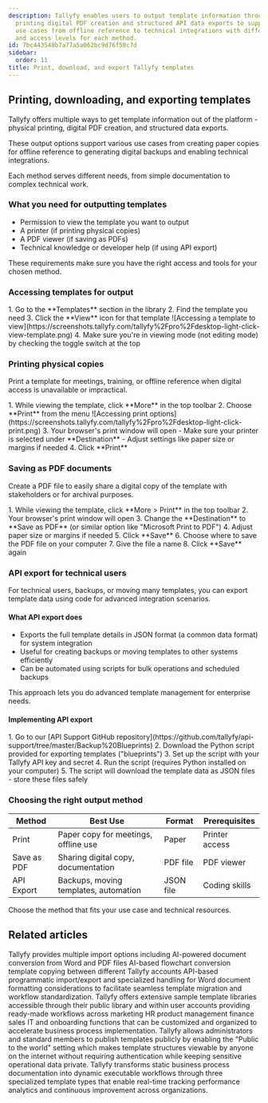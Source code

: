 ```yaml
---
description: Tallyfy enables users to output template information through physical
  printing digital PDF creation and structured API data exports to support various
  use cases from offline reference to technical integrations with different requirements
  and access levels for each method.
id: 7bc443548b7a77a5a062bc9d76f58c7d
sidebar:
  order: 11
title: Print, download, and export Tallyfy templates
---
```



## Printing, downloading, and exporting templates

Tallyfy offers multiple ways to get template information out of the platform - physical printing, digital PDF creation, and structured data exports.

These output options support various use cases from creating paper copies for offline reference to generating digital backups and enabling technical integrations.

Each method serves different needs, from simple documentation to complex technical work.

### What you need for outputting templates
- Permission to view the template you want to output
- A printer (if printing physical copies)
- A PDF viewer (if saving as PDFs)
- Technical knowledge or developer help (if using API export)

These requirements make sure you have the right access and tools for your chosen method.

### Accessing templates for output

<Steps>
1. Go to the **Templates** section in the library
2. Find the template you need
3. Click the **View** icon for that template
   ![Accessing a template to view](https://screenshots.tallyfy.com/tallyfy%2Fpro%2Fdesktop-light-click-view-template.png)
4. Make sure you're in viewing mode (not editing mode) by checking the toggle switch at the top
</Steps>

### Printing physical copies

Print a template for meetings, training, or offline reference when digital access is unavailable or impractical.

<Steps>
1. While viewing the template, click **More** in the top toolbar
2. Choose **Print** from the menu
   ![Accessing print options](https://screenshots.tallyfy.com/tallyfy%2Fpro%2Fdesktop-light-click-print.png)
3. Your browser's print window will open
   - Make sure your printer is selected under **Destination**
   - Adjust settings like paper size or margins if needed
4. Click **Print**
</Steps>

### Saving as PDF documents

Create a PDF file to easily share a digital copy of the template with stakeholders or for archival purposes.

<Steps>
1. While viewing the template, click **More > Print** in the top toolbar
2. Your browser's print window will open
3. Change the **Destination** to **Save as PDF** (or similar option like "Microsoft Print to PDF")
4. Adjust paper size or margins if needed
5. Click **Save**
6. Choose where to save the PDF file on your computer
7. Give the file a name
8. Click **Save** again
</Steps>

### API export for technical users

For technical users, backups, or moving many templates, you can export template data using code for advanced integration scenarios.

#### What API export does
- Exports the full template details in JSON format (a common data format) for system integration
- Useful for creating backups or moving templates to other systems efficiently
- Can be automated using scripts for bulk operations and scheduled backups

This approach lets you do advanced template management for enterprise needs.

#### Implementing API export
<Steps>
1. Go to our [API Support GitHub repository](https://github.com/tallyfy/api-support/tree/master/Backup%20Blueprints)
2. Download the Python script provided for exporting templates ("blueprints")
3. Set up the script with your Tallyfy API key and secret
4. Run the script (requires Python installed on your computer)
5. The script will download the template data as JSON files - store these files safely
</Steps>

### Choosing the right output method

| Method     | Best Use                               | Format   | Prerequisites |
|------------|----------------------------------------|----------|---------------|
| Print      | Paper copy for meetings, offline use  | Paper    | Printer access|
| Save as PDF| Sharing digital copy, documentation    | PDF file | PDF viewer    |
| API Export | Backups, moving templates, automation | JSON file| Coding skills |

Choose the method that fits your use case and technical resources.


## Related articles
<CardGrid>
<LinkTitleCard header="<b>Templates > Import a template</b>" href="/products/pro/documenting/templates/import-feature/" > Tallyfy provides multiple import options including AI-powered document conversion from Word and PDF files AI-based flowchart conversion template copying between different Tallyfy accounts API-based programmatic import/export and specialized handling for Word document formatting considerations to facilitate seamless template migration and workflow standardization. </LinkTitleCard>
<LinkTitleCard header="<b>Templates > Sample templates</b>" href="/products/pro/documenting/templates/how-can-i-access-tallyfys-sample-templates/" > Tallyfy offers extensive sample template libraries accessible through their public library and within user accounts providing ready-made workflows across marketing HR product management finance sales IT and onboarding functions that can be customized and organized to accelerate business process implementation. </LinkTitleCard>
<LinkTitleCard header="<b>Templates > Publish a template</b>" href="/products/pro/documenting/templates/how-to-make-my-tallyfy-template-public/" > Tallyfy allows administrators and standard members to publish templates publicly by enabling the "Public to the world" setting which makes template structures viewable by anyone on the internet without requiring authentication while keeping sensitive operational data private. </LinkTitleCard>
<LinkTitleCard header="<b>Pro > Essentials</b>" href="/products/pro/documenting/" > Tallyfy transforms static business process documentation into dynamic executable workflows through three specialized template types that enable real-time tracking performance analytics and continuous improvement across organizations. </LinkTitleCard>
</CardGrid>
